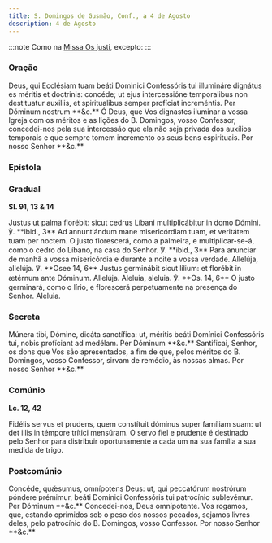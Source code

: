 ```yaml
---
title: S. Domingos de Gusmão, Conf., a 4 de Agosto
description: 4 de Agosto
---
```


:::note
Como na [Missa Os justi](/missal/comum/14confessoresnaopontifices1), excepto:
:::


### Oração

<div class="grid grid-cols-2 gap-5">
  <span class="text-justify">
    Deus, qui Ecclésiam tuam beáti Dominici Confessóris tui illumináre dignátus
    es méritis et doctrinis: concéde; ut ejus intercessióne temporalibus non
    destituatur auxiliis, et spiritualibus semper profíciat increméntis. Per
    Dóminum nostrum **&c.**
  </span>
  <span class="text-justify">
    Ó Deus, que Vos dignastes iluminar a vossa Igreja com os méritos e as lições
    do B. Domingos, vosso Confessor, concedei-nos pela sua intercessão que ela
    não seja privada dos auxílios temporais e que sempre tomem incremento os
    seus bens espirituais. Por nosso Senhor **&c.**
  </span>
</div>

### Epístola

<LinkCard
  href="/missal/comum/13doutores#epístola"
  title="Doutores - Missa In médio Ecclésiae"
/>

### Gradual

**Sl. 91, 13 & 14**

<div class="grid grid-cols-2 gap-5">
  <span class="text-justify">
    Justus ut palma florébit: sicut cedrus Líbani multiplicábitur in domo
    Dómini. ℣. **ibid., 3** Ad annuntiándum mane misericórdiam tuam, et
    veritátem tuam per noctem.
  </span>
  <span class="text-justify">
    O justo florescerá, como a palmeira, e multiplicar-se-á, como o cedro do
    Líbano, na casa do Senhor. ℣. **ibid., 3** Para anunciar de manhã a vossa
    misericórdia e durante a noite a vossa verdade.
  </span>
  <span class="text-justify">
    Allelúja, allelúja. ℣. **Osee 14, 6** Justus germinábit sicut lílium: et
    florébit in ætérnum ante Dóminum. Allelúja.
  </span>
  <span class="text-justify">
    Aleluia, aleluia. ℣. **Os. 14, 6** O justo germinará, como o lírio, e
    florescerá perpetuamente na presença do Senhor. Aleluia.
  </span>
</div>

### Secreta

<div class="grid grid-cols-2 gap-5">
  <span class="text-justify">
    Múnera tibi, Dómine, dicáta sanctífica: ut, méritis beáti Domínici
    Confessóris tui, nobis profíciant ad medélam. Per Dóminum **&c.**
  </span>
  <span class="text-justify">
    Santificai, Senhor, os dons que Vos são apresentados, a fim de que, pelos
    méritos do B. Domingos, vosso Confessor, sirvam de remédio, às nossas almas.
    Por nosso Senhor **&c.**
  </span>
</div>

### Comúnio

**Lc. 12, 42**

<div class="grid grid-cols-2 gap-5">
  <span class="text-justify">
    Fidélis servus et prudens, quem constítuit dóminus super famíliam suam: ut
    det illis in témpore trítici mensúram.
  </span>
  <span class="text-justify">
    O servo fiel e prudente é destinado pelo Senhor para distribuir
    oportunamente a cada um na sua família a sua medida de trigo.
  </span>
</div>

### Postcomúnio

<div class="grid grid-cols-2 gap-5">
  <span class="text-justify">
    Concéde, quǽsumus, omnípotens Deus: ut, qui peccatórum nostrórum póndere
    prémimur, beáti Domínici Confessóris tui patrocínio sublevémur. Per Dóminum
    **&c.**
  </span>
  <span class="text-justify">
    Concedei-nos, Deus omnipotente. Vos rogamos, que, estando oprimidos sob o
    peso dos nossos pecados, sejamos livres deles, pelo patrocínio do B.
    Domingos, vosso Confessor. Por nosso Senhor **&c.**
  </span>
</div>
